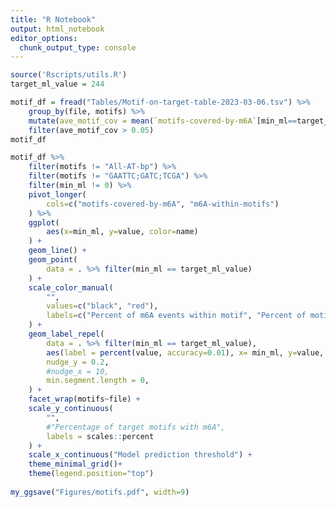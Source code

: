 ```yaml
---
title: "R Notebook"
output: html_notebook
editor_options: 
  chunk_output_type: console
---
```


```r
source('Rscripts/utils.R')
target_ml_value = 244
```

```r
motif_df = fread("Tables/Motif-on-target-table-2023-03-06.tsv") %>%
    group_by(file, motifs) %>% 
    mutate(ave_motif_cov = mean(`motifs-covered-by-m6A`[min_ml==target_ml_value])) %>%
    filter(ave_motif_cov > 0.05)
motif_df
```

```r
motif_df %>% 
    filter(motifs != "All-AT-bp") %>%
    filter(motifs != "GAATTC;GATC;TCGA") %>%
    filter(min_ml != 0) %>%
    pivot_longer(
        cols=c("motifs-covered-by-m6A", "m6A-within-motifs")
    ) %>%
    ggplot(
        aes(x=min_ml, y=value, color=name)
    ) + 
    geom_line() +
    geom_point(
        data = . %>% filter(min_ml == target_ml_value)
    ) +
    scale_color_manual(
        "",
        values=c("black", "red"),
        labels=c("Percent of m6A events within motif", "Percent of motifs covered by m6A")
    ) +
    geom_label_repel(
        data = . %>% filter(min_ml == target_ml_value),
        aes(label = percent(value, accuracy=0.01), x= min_ml, y=value, nudge_x = -10),
        nudge_y = 0.2,
        #nudge_x = 10,
        min.segment.length = 0,
    ) +
    facet_wrap(motifs~file) +
    scale_y_continuous(
        "",
        #"Percentage of target motifs with m6A",
        labels = scales::percent
    ) +
    scale_x_continuous("Model prediction threshold") +
    theme_minimal_grid()+
    theme(legend.position="top") 
    
my_ggsave("Figures/motifs.pdf", width=9)
```

